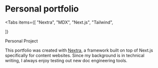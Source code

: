
# Personal portfolio

<Tabs
  items={[
    "Nextra",
    "MDX",
    "Next.js",
    "Tailwind",

]}

> </Tabs>

<Callout type="info" emoji="👩🏻">
  Personal Project
</Callout>

This portfolio was created with [Nextra](https://nextra.site/), a framework built on top of Next.js specifically for content websites. Since my background is in technical writing, I always enjoy testing out new doc engineering tools.

<Cards>
  <Card icon="💻" title=" Github" href="https://github.com/jtkabenni/portfolio" />

</Cards>
